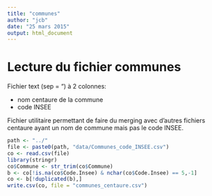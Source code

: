 ```yaml
---
title: "communes"
author: "jcb"
date: "25 mars 2015"
output: html_document
---
```

Lecture du fichier communes
===========================

Fichier text (sep = "\t") à 2 colonnes:

- nom centaure de la commune
- code INSEE

Fichier utilitaire permettant de faire du merging avec d'autres fichiers centaure ayant un nom de commune mais pas le code INSEE.

```r
path <- "../"
file <- paste0(path, "data/Communes_code_INSEE.csv")
co <- read.csv(file)
library(stringr)
co$Commune <- str_trim(co$Commune)
b <- co[!is.na(co$Code.Insee) & nchar(co$Code.Insee) == 5,-1]
co <- b[!duplicated(b),]
write.csv(co, file = "communes_centaure.csv")
```
